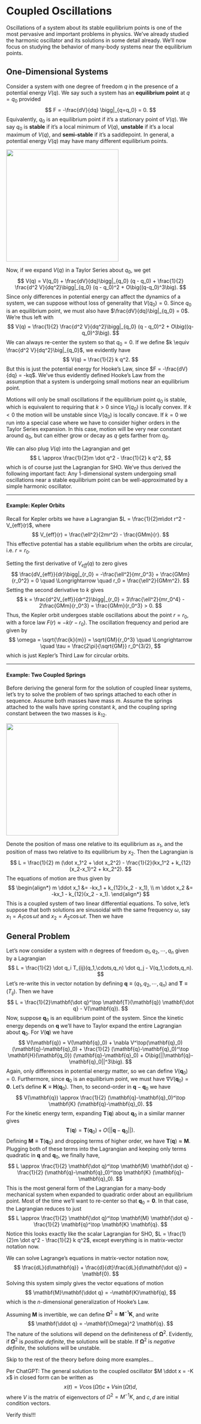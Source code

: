 # Coupled Oscillations

Oscillations of a system about its stable equilibrium points is one of the most pervasive and important problems in physics. We've already studied the harmonic oscillator and its solutions in some detail already. We'll now focus on studying the behavior of many-body systems near the equilibrium points.

## One-Dimensional Systems

Consider a system with one degree of freedom $q$ in the presence of a potential energy $V(q)$. We say such a system has an **equilibrium point** at $q=q_0$ provided
$$
F = -\frac{dV}{dq} \bigg|_{q=q_0} = 0.
$$
Equivalently, $q_0$ is an equilibrium point if it's a stationary point of $V(q)$. We say $q_0$ is **stable** if it's a local minimum of $V(q)$, **unstable** if it's a local maximum of $V(q)$, and **semi-stable** if it's a saddlepoint. In general, a potential energy $V(q)$ may have many different equilibrium points.

![](../resources/image-20230221151415754.png){width=300 fig-align=center}

Now, if we expand $V(q)$ in a Taylor Series about $q_0$, we get
$$
V(q) = V(q_0) + \frac{dV}{dq}\bigg|_{q_0} (q - q_0) + \frac{1}{2} \frac{d^2 V}{dq^2}\bigg|_{q_0} (q - q_0)^2 + O\big((q-q_0)^3\big).
$$
Since only differences in potential energy can affect the dynamics of a system, we can suppose without loss of generality that $V(q_0) = 0$. Since $q_0$ is an equilibrium point, we must also have $\frac{dV}{dq}\big|_{q_0} = 0$. We're thus left with
$$
V(q) = \frac{1}{2} \frac{d^2 V}{dq^2}\bigg|_{q_0} (q - q_0)^2 + O\big((q-q_0)^3\big).
$$
We can always re-center the system so that $q_0=0$. If we define $k \equiv \frac{d^2 V}{dq^2}\big|_{q_0}$, we evidently have
$$
V(q) = \frac{1}{2} k q^2.
$$
But this is just the potential energy for Hooke's Law, since $F = -\frac{dV}{dq} = -kq$. We've thus evidently defined Hooke's Law from the assumption that a system is undergoing small motions near an equilibrium point. 

Motions will only be small oscillations if the equilibrium point $q_0$ is stable, which is equivalent to requiring that $k > 0$ since $V(q_0)$ is locally convex. If $k < 0$ the motion will be unstable since $V(q_0)$ is locally concave. If $k=0$ we run into a special case where we have to consider higher orders in the Taylor Series expansion. In this case, motion will be very near constant around $q_0$, but can either grow or decay as $q$ gets farther from $q_0$.

We can also plug $V(q)$ into the Lagrangian and get
$$
L \approx \frac{1}{2}m \dot q^2 - \frac{1}{2} k q^2,
$$
which is of course just the Lagrangian for SHO. We've thus derived the following important fact: Any 1-dimensional system undergoing small oscillations near a stable equilibrium point can be well-approximated by a simple harmonic oscillator.

---

#### Example: Kepler Orbits

Recall for Kepler orbits we have a Lagrangian $L = \frac{1}{2}m\dot r^2 - V_{eff}(r)$, where
$$
V_{eff}(r) = \frac{\ell^2}{2mr^2} - \frac{GMm}{r}.
$$
This effective potential has a stable equilibrium when the orbits are circular, i.e. $r=r_0$.



Setting the first derivative of $V_{eff}(q)$ to zero gives
$$
\frac{dV_{eff}}{dr}\bigg|_{r_0} = -\frac{\ell^2}{mr_0^3} + \frac{GMm}{r_0^2} = 0 \quad \Longrightarrow \quad r_0 = \frac{\ell^2}{GMm^2}.
$$
Setting the second derivative to $k$ gives
$$
k = \frac{d^2V_{eff}}{dr^2}\bigg|_{r_0} = 3\frac{\ell^2}{mr_0^4} - 2\frac{GMm}{r_0^3} = \frac{GMm}{r_0^3} > 0.
$$
Thus, the Kepler orbit undergoes stable oscillations about the point $r=r_0$, with a force law $F(r) \approx -k(r-r_0)$. The oscillation frequency and period are given by
$$
\omega = \sqrt{\frac{k}{m}} = \sqrt{GM}{r_0^3} \quad \Longrightarrow \quad \tau = \frac{2\pi}{\sqrt{GM}} r_0^{3/2},
$$
which is just Kepler's Third Law for circular orbits.

---

#### Example: Two Coupled Springs

Before deriving the general form for the solution of coupled linear systems, let's try to solve the problem of two springs attached to each other in sequence. Assume both masses have mass $m$. Assume the springs attached to the walls have spring constant $k$, and the coupling spring constant between the two masses is $k_{12}$.

![](../resources/image-20230221162755528.png){width=300 fig-align=center}

Denote the position of mass one relative to its equilibrium as $x_1$, and the position of mass two relative to its equilibrium by $x_2$. Then the Lagrangian is
$$
L = \frac{1}{2} m (\dot x_1^2 + \dot x_2^2) - \frac{1}{2}(kx_1^2 + k_{12}(x_2-x_1)^2 + kx_2^2).
$$
The equations of motion are thus given by
$$
\begin{align*}
m \ddot x_1 &= -kx_1 + k_{12}(x_2 - x_1), \\
m \ddot x_2 &= -kx_1 - k_{12}(x_2 - x_1).
\end{align*}
$$
This is a coupled system of two linear differential equations. To solve, let's suppose that both solutions are sinusoidal with the same frequency $\omega$, say $x_1 = A_1 \cos\omega t$ and $x_2 = A_2 \cos\omega t$. Then we have

## General Problem

Let's now consider a system with $n$ degrees of freedom $q_1, q_2, \cdots, q_n$ given by a Lagrangian
$$
L = \frac{1}{2} \dot q_i T_{ij}(q_1,\cdots,q_n) \dot q_j - V(q_1,\cdots,q_n).
$$
Let's re-write this in vector notation by defining $\mathbf{q} \equiv (q_1,q_2,\cdots,q_n)$ and $\mathbf{T} \equiv (T_{ij})$. Then we have
$$
L = \frac{1}{2}\mathbf{\dot q}^\top \mathbf{T}(\mathbf{q}) \mathbf{\dot q} - V(\mathbf{q}).
$$
Now, suppose $\mathbf{q}_0$ is an equilibrium point of the system. Since the kinetic energy depends on $\mathbf{q}$ we'll have to Taylor expand the entire Lagrangian about $\mathbf{q}_0$. For $V(\mathbf{q})$ we have
$$
V(\mathbf{q}) = V(\mathbf{q}_0) + \nabla V^\top(\mathbf{q}_0) (\mathbf{q}-\mathbf{q}_0) + \frac{1}{2} (\mathbf{q}-\mathbf{q}_0)^\top \mathbf{H}(\mathbf{q_0}) (\mathbf{q}-\mathbf{q}_0) + O\big(||\mathbf{q}-\mathbf{q}_0||^3\big).
$$
Again, only differences in potential energy matter, so we can define $V(\mathbf{q}_0) = 0$. Furthermore, since $\mathbf{q}_0$ is an equilibrium point, we must have $\nabla V(\mathbf{q}_0) = \mathbf{0}$. Let's define $\mathbf{K} \equiv \mathbf{H}(\mathbf{q}_0)$. Then, to second-order in $\mathbf{q}-\mathbf{q}_0$ we have
$$
V(\mathbf{q}) \approx \frac{1}{2} (\mathbf{q}-\mathbf{q}_0)^\top \mathbf{K} (\mathbf{q}-\mathbf{q}_0).
$$
For the kinetic energy term, expanding $\mathbf{T}(\mathbf{q})$ about $\mathbf{q}_0$ in a similar manner gives
$$
\mathbf{T}(\mathbf{q}) = \mathbf{T}(\mathbf{q}_0) + O\big(||\mathbf{q}-\mathbf{q}_0|| \big).
$$
Defining $\mathbf{M} \equiv \mathbf{T}(\mathbf{q}_0)$ and dropping terms of higher order, we have $\mathbf{T}(\mathbf{q}) \approx \mathbf{M}$. Plugging both of these terms into the Lagrangian and keeping only terms quadratic in $\mathbf{q}$ and $\mathbf{q}_0$, we finally have,
$$
L \approx \frac{1}{2} \mathbf{\dot q}^\top \mathbf{M} \mathbf{\dot q} - \frac{1}{2} (\mathbf{q}-\mathbf{q}_0)^\top \mathbf{K} (\mathbf{q}-\mathbf{q}_0).
$$
This is the most general form of the Lagrangian for a many-body mechanical system when expanded to quadratic order about an equilibrium point. Most of the time we'll want to re-center so that $\mathbf{q}_0 = \mathbf{0}$. In that case, the Lagrangian reduces to just
$$
L \approx \frac{1}{2} \mathbf{\dot q}^\top \mathbf{M} \mathbf{\dot q} - \frac{1}{2} \mathbf{q}^\top \mathbf{K} \mathbf{q}.
$$
Notice this looks exactly like the scalar Lagrangian for SHO, $L = \frac{1}{2}m \dot q^2 - \frac{1}{2} k q^2$, except everything is in matrix-vector notation now.

We can solve Lagrange's equations in matrix-vector notation now,
$$
\frac{dL}{d\mathbf{q}} + \frac{d}{dt}\frac{dL}{d\mathbf{\dot q}} = \mathbf{0}.
$$
Solving this system simply gives the vector equations of motion
$$
\mathbf{M}\mathbf{\ddot q} = -\mathbf{K}\mathbf{q},
$$
which is the $n$-dimensional generalization of Hooke's Law. 

Assuming $\mathbf{M}$ is invertible, we can define $\mathbf{\Omega}^2 \equiv \mathbf{M}^{-1} \mathbf{K}$, and write
$$
\mathbf{\ddot q} = -\mathbf{\Omega}^2 \mathbf{q}.
$$
The nature of the solutions will depend on the definiteness of $\mathbf{\Omega}^2$. Evidently, if $\mathbf{\Omega}^2$ is *positive definite*, the solutions will be stable. If $\mathbf{\Omega}^2$ is *negative definite*, the solutions will be unstable.



Skip to the rest of the theory before doing more examples…



















Per ChatGPT: The general solution to the coupled oscillator $M \ddot x = -K x$ in closed form can be written as
$$
x(t) = V \cos(\Omega t) c + V \sin(\Omega t) d,
$$
where $V$ is the matrix of eigenvectors of $\Omega^2 = M^{-1} K$, and $c, d$ are initial condition vectors.

Verify this!!!

